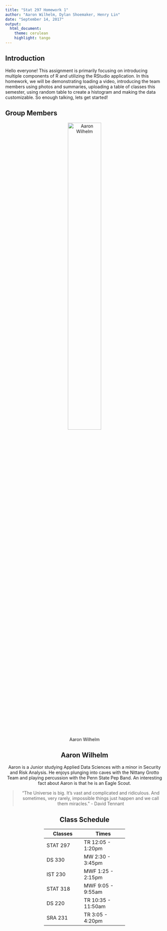 ```yaml
---
title: "Stat 297 Homework 1"
author: "Aaron Wilhelm, Dylan Shoemaker, Henry Lin"
date: "September 14, 2017"
output: 
  html_document:
    theme: cerulean
    highlight: tango
---
```


## Introduction

Hello everyone! This assignment is primarily focusing on introducing multiple components of R and utilizing the RStudio application. In this homework, we will be demonstrating loading a video, introducing the team members using photos and summaries, uploading a table of classes this semester, using random table to create a histogram and making the data customizable. So enough talking, lets get started!

## Group Members

<center>![Aaron Wilhelm](https://media.licdn.com/mpr/mpr/shrinknp_200_200/AAEAAQAAAAAAAAhZAAAAJDVhZDMyYWJkLWJjNDgtNGEyZi1hOGIwLTM3ZDQwNGQ3MDRhYw.jpg){width=50%}

## Aaron Wilhelm

Aaron is a Junior studying Applied Data Sciences with a minor in Security and Risk Analysis. He enjoys plunging into caves with the Nittany Grotto Team and playing percussion with the Penn State Pep Band. An interesting fact about Aaron is that he is an Eagle Scout. 

>"The Universe is big. It's vast and complicated and ridiculous. And sometimes, very rarely, impossible things just happen and we call them miracles." - David Tennant

## Class Schedule


+---------------+--------------------+
| Classes       | Times              |
+===============+====================+
|               |                    |
| STAT 297      |  TR 12:05 - 1:20pm |
|               |                    |
+---------------+--------------------+
|               |                    |
| DS 330        |  MW 2:30 - 3:45pm  |
|               |                    |
+---------------+--------------------+
|               |                    |
| IST 230       |  MWF 1:25 - 2:15pm |
|               |                    |
+---------------+--------------------+
|               |                    |
| STAT 318      | MWF 9:05 - 9:55am  |
|               |                    |
+---------------+--------------------+
|               |                    |
| DS 220        | TR 10:35 - 11:50am |
|               |                    |
+---------------+--------------------+
|               |                    |
| SRA 231       | TR 3:05 - 4:20pm   |
|               |                    |
+---------------+--------------------+

